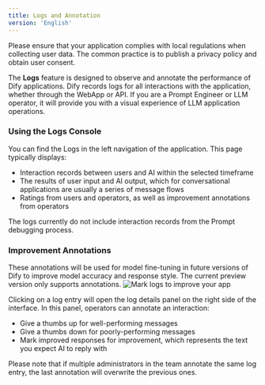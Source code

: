 ```yaml
---
title: Logs and Annotation
version: 'English'
---
```


<Tip>
Please ensure that your application complies with local regulations when collecting user data. The common practice is to publish a privacy policy and obtain user consent.
</Tip>

The **Logs** feature is designed to observe and annotate the performance of Dify applications. Dify records logs for all interactions with the application, whether through the WebApp or API. If you are a Prompt Engineer or LLM operator, it will provide you with a visual experience of LLM application operations.

### Using the Logs Console

You can find the Logs in the left navigation of the application. This page typically displays:

* Interaction records between users and AI within the selected timeframe
* The results of user input and AI output, which for conversational applications are usually a series of message flows
* Ratings from users and operators, as well as improvement annotations from operators

The logs currently do not include interaction records from the Prompt debugging process.

### Improvement Annotations

<Tip>
These annotations will be used for model fine-tuning in future versions of Dify to improve model accuracy and response style. The current preview version only supports annotations.
</Tip>

<Frame>
  <img src="/images/assets/app-logs-ann.png" alt="Mark logs to improve your app" />
</Frame>

Clicking on a log entry will open the log details panel on the right side of the interface. In this panel, operators can annotate an interaction:

* Give a thumbs up for well-performing messages
* Give a thumbs down for poorly-performing messages
* Mark improved responses for improvement, which represents the text you expect AI to reply with

Please note that if multiple administrators in the team annotate the same log entry, the last annotation will overwrite the previous ones.